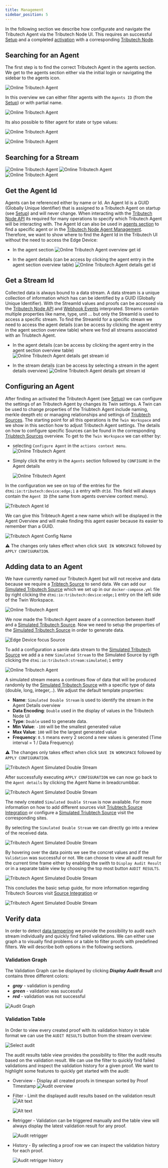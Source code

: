 ```yaml
---
title: Management
sidebar_position: 5
---
```



In the following section we describe how configurate and navigate the Tributech Agent via the Tributech Node UI.
This requires an successful [Setup](setup.mdx) and a completed [activation](../tributech_node/agent_management.mdx) with a corresponding [Tributech Node](../tributech_node/overview.md).

## Searching for an Agent

The first step is to find the correct Tributech Agent in the agents section. We get to the agents section either
via the initial login or navigating the sidebar to the agents icon.

![***Online Tributech Agent***](./img/agent-section.png)

In this overview we can either filter agents with the `Agents ID` (from the [Setup](setup.mdx)) or with partial name.

![***Online Tributech Agent***](./img/agent-overview.png)

Its also possible to filter agent for state or type values:

![***Online Tributech Agent***](./img/agent-overview-filter-type-state.png)

![***Online Tributech Agent***](./img/agent-property-filter-values.png)

## Searching for a Stream


![***Online Tributech Agent***](./img/agent-details-show-filter.png)
![***Online Tributech Agent***](./img/agent-details-stream-filter-name.png)
![***Online Tributech Agent***](./img/agent-details-stream-filter-id.png)

## Get the Agent Id
Agents can be referenced either by name or Id. An Agent Id is a GUID (Globally Unique Identifier) that is assigned to a Tributech Agent on startup (see [Setup](setup.mdx#environment-configuration)) and will never change. When interacting with the [Tributech Node API](../tributech_node/API_usage.md) its required for many operations to specify which Tributech Agent will be interacting with.
The Agent Id can also be used in [agents section](#searching-for-an-agent) to find a specific agent or in the [Tributech Node Agent Management](../tributech_node/agent_management.mdx). Therefore, we want to show where to find the Agent Id in the Tributech UI without the need to access the Edge Device:

- In the agent section
![***Online Tributech Agent overview get id***](./img/agents-overview-getid.png)

- In the agent details (can be access by clicking the agent entry in the agent section overview table)
![***Online Tributech Agent details get id***](./img/agents-details-getid.png)

## Get a Stream Id
Collected data is always bound to a data stream. A data stream is a unique collection of information which has can be identified by a GUID (Globally Unique Identifier). With the StreamId values and proofs can be accessed via the [Tributech Node API](../tributech_node/API_usage.md) and [Webhook Events](../tributech_node/Webhook_integration.md) interprated. Streams contain multiple properties like name, type, unit ... but only the StreamId is used to access a specific stream.
To find the StreamId for a specific stream we need to access the agent details (can be access by clicking the agent entry in the agent section overview table) where we find all streams associated with an Triubtech Agent.

- In the agent details (can be access by clicking the agent entry in the agent section overview table)
![***Online Tributech Agent details get stream id***](./img/agent-details-get-stream-id.png)

- In the stream details (can be access by selecting a stream in the agent details overview)
![***Online Tributech Agent details get stream id***](./img/agent-stream-get-stream-id.png)

## Configuring an Agent
After finding an activated the Tributech Agent (see [Setup](setup.mdx)) we can configure the settings of an Tributech Agent
by changes its Twin settings. A Twin can be used to change properties of the Triubtech Agent include naming, merkle deepth etc or managing relationships and settings of [Triubtech Sources](source_integration.md). The starting point for all this operations is the 
`Twin Workspace` and we show in this section how to adjust Tributech Agent settings. The details on how to configure specific Sources can be found in the corresponding [Triubtech Sources](source_integration.md) overview. To get to the `Twin Workspace` we can either by:

- selecting `Configure Agent` in the `actions context menu`.
    ![***Online Tributech Agent***](./img/agent-bond-agents-overview.png)

- Simply click the entry in the `Agents` section followed by `CONFIGURE` in the Agent details

    ![***Online Tributech Agent***](./img/agent-details-configure.png)

In the configuration we see on top of the entries for the `dtmi:io:tributech:device:edge;1` a entry with `dtId`. This field will always contain the `Agent ID` (the same from agents overview context menu).

![***Tributech Agent Id***](./img/agent-bond-config-agent-id.png)

We can give this Tribteuch Agent a new name which will be displayed in the Agent Overview and will make finding this agent easier because its easier to remember than a GUID. 

![***Tributech Agent Config Name***](./img/agent-bond-config-name.png)

:warning: The changes only takes effect when click `SAVE IN WORKSPACE` followed by `APPLY CONFIGURATION`.

## Adding data to an Agent
We have currently named our Tributech Agent but will not receive and data because we require a [Tribtech Source](source_integration.md) to send data. We can add our [Simulated Tributech Source](sources/simulated_source.mdx) which we set up in our `docker-compose.yml` file by right clicking the `dtmi:io:tributech:device:edge;1` entry on the left side of the Twin Workspace.

![***Online Tributech Agent***](./img/agent-bond-add-simulated.png)

We now made the Tributech Agent aware of a connection between itself and a [Simulated Tributech Source](sources/simulated_source.mdx). Now we need to setup the properties of the [Simulated Tributech Source](sources/simulated_source.mdx) in order to generate data.

![***Edge Device focus Source***](./img/EdgeDeviceOverviewFocusSimulatedSource.png)

To add a configuration a samle data stream to the [Simulated Tributech Source](sources/simulated_source.mdx) we add a 
a new `Simulated Stream` to the Simulated Source by rigth clicking the `dtmi:io:tributech:stream:simulated;1` entry

![***Online Tributech Agent***](./img/agent-bond-add-stream.png)

A simulated stream means a continues flow of data that will be produced randomly by the [Simulated Tributech Source](sources/simulated_source.mdx) with a specific type of data (double, long, integer,..). We adjust the default template properties:

- **Name**: `Simulated Double Stream` is used to identify the stream in the Agent Details overview
- **Data Encoding**: `Double` used in the display of values in the Tributech Node UI
- **Type**: `Double` used to generate data.
- **Min Value**: `-100` will be the smallest generated value
- **Max Value**: `100` will be the largest generated value
- **Frequency**: `0.5` means every 2 second a new values is generated (Time interval = 1 / Data Frequency)

:warning: The changes only takes effect when click `SAVE IN WORKSPACE` followed by `APPLY CONFIGURATION`.

![***Tributech Agent Simulated Double Stream***](./img/agent-bond-simulated-stream-config.png)

After successfully executing `APPLY CONFIGURATION` we can now go back to the `Agent details` by clicking the Agent Name in breadcrumbbar.

![***Tributech Agent Simulated Double Stream***](./img/agent-bond-config-to-agent-details.png)

The newly created `Simulated Double Stream` is now available. For more information on how to add different sources visit [Triubtech Source Integration](source_integration.md) or configure a [Simulated Triubtech Source](source_integration.md) visit the corresponding sites.

By selecting the `Simulated Double Stream` we can directly go into a review of the received data.

![***Tributech Agent Simulated Double Stream***](./img/agent-bond-details-view-one-stream.png)

By hovering over the data points we see the concret values and if the `Validation` was successful or not.
We can choose to view all audit result for the current time frame either by enabling the swith to `Display Audit Result` or in a separate table view by choosing the top most button `AUDIT RESULTS`.

![***Tributech Agent Simulated Double Stream***](./img/agent-bond-double-stream-values.png)

This concludes the basic setup guide, for more information regarding Tributech Sources visit [Source Integration](source_integration.md) or 

![***Tributech Agent Simulated Double Stream***](./img/agent-bond-double-stream-audit.png)


## Verify data
In order to detect [data tampering](https://www.tributech.io/blog/cybersecurity-threat-data-tampering) we provide the possibility to audit each stream individually and quickly find failed validations. We can either use graph a to visually find problems or a table to filter proofs with predefined filters. We will describe both options in the following sections.

### Validation Graph
The Validation Graph can be displayed by clicking ***Display Audit Result*** and contains three different colors:

- ***gray*** - validation is pending
- ***green*** - validation was successful
- ***red*** - validation was not successful

![***Audit Graph***](img/node-source-audit-graph.png)

### Validation Table

In Order to view every created proof with its validation history in table format we can use the `AUDIT RESULTS` button from the stream overview:

![***Select audit***](img/node-source-select-audit.png)

The audit results table view provides the possibility to filter the audit results based on the validation result. We can use the filter to quickly find failed validations and inspect the validation history for a given proof.
We want to highlight some features to quickly get started with the audit:

- Overview - Display all created proofs in timespan sorted by Proof Timestamp
    ![***Audit overview***](img/node-source-audit-overview.png)

- Filter - Limit the displayed audit results based on the validation result
    ![Alt text](img/node-source-audit-overview-filter.png)

    ![Alt text](img/node-source-audit-overview-filter-details.png)

- Retrigger - Validation can be triggered manually and the table view will always display the latest validation result for any proof.

    ![***Audit retrigger***](img/node-source-audit-retrigger.png)

- History - By selecting a proof row we can inspect the validation history for each proof.

    ![***Audit retrigger history***](img/node-source-audit-retrigger-history.png)
